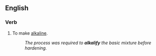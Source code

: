 ==English==

===Verb===
{{en-verb|alkalifies|alkalifying|alkalified|alkalified}}

# To make [[alkaline]].
#: ''The process was required to '''alkalify''' the basic mixture before hardening.''